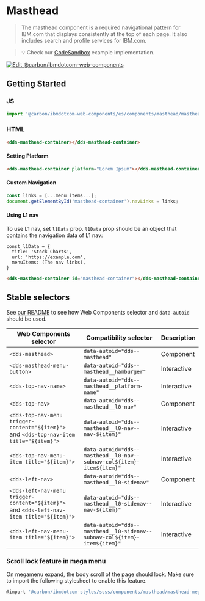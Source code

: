 
# Masthead

> The masthead component is a required navigational pattern for IBM.com that
> displays consistently at the top of each page. It also includes search and
> profile services for IBM.com.

> 💡 Check our
> [CodeSandbox](https://githubbox.com/carbon-design-system/carbon-for-ibm-dotcom/tree/master/packages/web-components/examples/codesandbox/components/masthead)
> example implementation.

[![Edit @carbon/ibmdotcom-web-components](https://codesandbox.io/static/img/play-codesandbox.svg)](https://githubbox.com/carbon-design-system/carbon-for-ibm-dotcom/tree/master/packages/web-components/examples/codesandbox/components/masthead)

## Getting Started

### JS

```javascript
import '@carbon/ibmdotcom-web-components/es/components/masthead/masthead-container.js';
```

### HTML

```html
<dds-masthead-container></dds-masthead-container>
```

#### Setting Platform

```html
<dds-masthead-container platform="Lorem Ipsum"></dds-masthead-container>
```

#### Custom Navigation

```javascript
const links = [...menu items...];
document.getElementById('masthead-container').navLinks = links;
```

#### Using L1 nav

To use L1 nav, set `l1Data` prop. `l1Data` prop should be an
object that contains the navigation data of L1 nav:

```javascipt
const l1Data = {
  title: 'Stock Charts',
  url: 'https://example.com',
  menuItems: (The nav links),
}
```

```html
<dds-masthead-container id="masthead-container"></dds-masthead-container>
```

## Stable selectors

See [our README](https://github.com/carbon-design-system/carbon-for-ibm-dotcom/tree/master/packages/web-components#stable-selectors-for-analytics-and-integratione2e-testing-in-web-components) to see how Web Components selector and `data-autoid` should be used.

| Web Components selector                                                                   | Compatibility selector                                                   | Description |
| ----------------------------------------------------------------------------------------- | ------------------------------------------------------------------------ | ----------- |
| `<dds-masthead>`                                                                          | `data-autoid="dds--masthead"`                                            | Component   |
| `<dds-masthead-menu-button>`                                                              | `data-autoid="dds--masthead__hamburger"`                                 | Interactive |
| `<dds-top-nav-name>`                                                                      | `data-autoid="dds--masthead__platform-name"`                             | Interactive |
| `<dds-top-nav>`                                                                           | `data-autoid="dds--masthead__l0-nav"`                                    | Component   |
| `<dds-top-nav-menu trigger-content="${item}">` and `<dds-top-nav-item title="${item}">`   | `data-autoid="dds--masthead__l0-nav--nav-${item}"`                       | Interactive |
| `<dds-top-nav-menu-item title="${item}">`                                                 | `data-autoid="dds--masthead__l0-nav--subnav-col${item}-item${item}"`     | Interactive |
| `<dds-left-nav>`                                                                          | `data-autoid="dds--masthead__l0-sidenav"`                                | Component   |
| `<dds-left-nav-menu trigger-content="${item}">` and `<dds-left-nav-item title="${item}">` | `data-autoid="dds--masthead__l0-sidenav--nav-${item}"`                   | Interactive |
| `<dds-left-nav-menu-item title="${item}">`                                                | `data-autoid="dds--masthead__l0-sidenav--subnav-col${item}-item${item}"` | Interactive |

### Scroll lock feature in mega menu

On megamenu expand, the body scroll of the page should lock. Make sure to import the following stylesheet
to enable this feature.

```javascript
@import '@carbon/ibmdotcom-styles/scss/components/masthead/masthead-megamenu-scroll';
```
